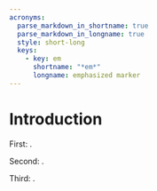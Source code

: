 ```yaml
---
acronyms:
  parse_markdown_in_shortname: true
  parse_markdown_in_longname: true
  style: short-long
  keys:
    - key: em
      shortname: "*em*"
      longname: emphasized marker
---
```


# Introduction {#intro}

First: \acr[case=upper;case_target=short]{em}.

Second: \acr[case=sentence;case_target=short]{em}.

Third: \acr{em}.
